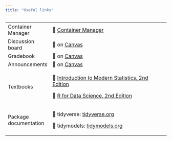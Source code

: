 ```yaml
---
title: "Useful links"
---
```


+-----------------------+------------------------------------------------------------------------------------------+
| Container Manager     | 🔗 [Container Manager](https://cmgr.oit.duke.edu/containers)                             |
+-----------------------+------------------------------------------------------------------------------------------+
| Discussion board      | 🔗 on [Canvas](https://canvas.duke.edu/courses/32831/discussion_topics)                  |
+-----------------------+------------------------------------------------------------------------------------------+
| Gradebook             | 🔗 on [Canvas](https://canvas.duke.edu/courses/32831/gradebook)                          |
+-----------------------+------------------------------------------------------------------------------------------+
| Announcements         | 🔗 on [Canvas](https://canvas.duke.edu/courses/32831/announcements)                      |
+-----------------------+------------------------------------------------------------------------------------------+
| Textbooks             | 🔗 [Introduction to Modern Statistics, 2nd Edition](https://openintro-ims2.netlify.app/) |
|                       |                                                                                          |
|                       | 🔗 [R for Data Science, 2nd Edition](https://r4ds.hadley.nz/)                            |
+-----------------------+------------------------------------------------------------------------------------------+
| Package documentation | 🔗 tidyverse: [tidyverse.org](https://www.tidyverse.org/)                                |
|                       |                                                                                          |
|                       | 🔗 tidymodels: [tidymodels.org](https://www.tidymodels.org/)                             |
+-----------------------+------------------------------------------------------------------------------------------+
